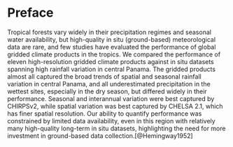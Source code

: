 # Preface {.unnumbered}

Tropical forests vary widely in their precipitation regimes and seasonal water availability, but high-quality in situ (ground-based) meteorological data are rare, and few studies have evaluated the performance of global gridded climate products in the tropics. We compared the performance of eleven high-resolution gridded climate products against in situ datasets spanning high rainfall variation in central Panama. The gridded products almost all captured the broad trends of spatial and seasonal rainfall variation in central Panama, and all underestimated precipitation in the wettest sites, especially in the dry season, but differed widely in their performance. Seasonal and interannual variation were best captured by CHIRPSv2, while spatial variation was best captured by CHELSA 2.1, which has finer spatial resolution. Our ability to quantify performance was constrained by limited data availability, even in this region with relatively many high-quality long-term in situ datasets, highlighting the need for more investment in ground-based data collection.[@Hemingway1952]
